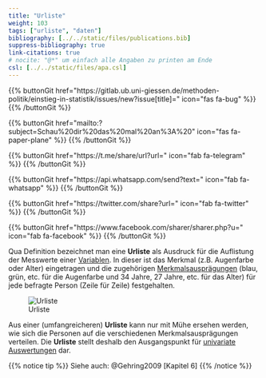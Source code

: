```yaml
---
title: "Urliste"
weight: 103
tags: ["urliste", "daten"]
bibliography: [../../static/files/publications.bib]
suppress-bibliography: true
link-citations: true
# nocite: "@*" um einfach alle Angaben zu printen am Ende
csl: [../../static/files/apa.csl]
---
```


{{% buttonGit href=\"https\:\/\/gitlab.ub.uni-giessen.de\/methoden-politik\/einstieg-in-statistik\/issues\/new?issue[title]=\" icon=\"fas fa-bug\" %}} {{% /buttonGit %}} 

{{% buttonGit href=\"mailto\:?subject=Schau\%20dir\%20das\%20mal\%20an\%3A\%20\" icon=\"fas fa-paper-plane\" %}} {{% /buttonGit %}}

{{% buttonGit href=\"https\:\/\/t.me\/share\/url?url=\" icon=\"fab fa-telegram\" %}} {{% /buttonGit %}}

{{% buttonGit href=\"https\:\/\/api.whatsapp.com\/send?text=\" icon=\"fab fa-whatsapp\" %}} {{% /buttonGit %}}

{{% buttonGit href=\"https\:\/\/twitter.com\/share?url=\" icon=\"fab fa-twitter\" %}} {{% /buttonGit %}}

{{% buttonGit href=\"https\:\/\/www.facebook.com\/sharer\/sharer.php?u=\" icon=\"fab fa-facebook\" %}} {{% /buttonGit %}}

Qua Definition bezeichnet man eine **Urliste** als Ausdruck für die Auflistung der Messwerte einer [Variablen](../../glossar/variable/index.html). In dieser ist das Merkmal (z.B. Augenfarbe oder Alter) eingetragen und die zugehörigen [Merkmalsausprägungen](../../glossar/merkmalsauspraegung/index.html) (blau, grün, etc. für die Augenfarbe und $34$ Jahre, $27$ Jahre, etc. für das Alter) für jede befragte Person (Zeile für Zeile) festgehalten.

![Urliste](../images/urliste.png)

Aus einer (umfangreicheren) **Urliste** kann nur mit Mühe ersehen werden, wie sich die Personen auf die verschiedenen Merkmalsausprägungen verteilen. Die **Urliste** stellt deshalb den Ausgangspunkt für [univariate Auswertungen](../../glossar/univariatestatistik/index.html) dar.

{{% notice tip %}}
Siehe auch: @Gehring2009 [Kapitel 6]
{{% /notice %}}